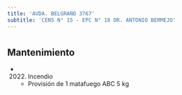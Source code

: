 ```yaml
---
title: 'AVDA. BELGRANO 3767'
subtitle: 'CENS N° 15 - EPC N° 18 DR. ANTONIO BERMEJO'
---
```


#


## Mantenimiento

*  (2022) Incendio 
    + Provisión de 1 matafuego ABC 5 kg



